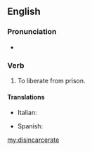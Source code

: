==English==

===Pronunciation===
* {{audio|en-us-disincarcerate.ogg|Audio (US)}}

===Verb===
{{en-verb|disincarcerat|ing}}

# {{obsolete}} To liberate from prison.

====Translations====
{{trans-top|liberate from prison}}
* Italian: {{t-|it|scarcerare}}
{{trans-mid}}
* Spanish: {{t-|es|desincarcerar}}
{{trans-bottom}}

[[my:disincarcerate]]